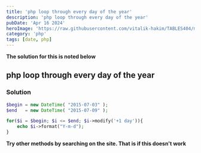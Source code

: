 ```yaml
---
title: 'php loop through every day of the year'
description: 'php loop through every day of the year'
pubDate: 'Apr 16 2024'
heroImage: 'https://raw.githubusercontent.com/vitalik-hakim/TABLES404/main/error_b/php.png'
category: 'php'
tags: [date, php]
---
```


**The solution for this is noted below**

## php loop through every day of the year

### Solution

```php
$begin = new DateTime( "2015-07-03" );
$end   = new DateTime( "2015-07-09" );

for($i = $begin; $i <= $end; $i->modify('+1 day')){
    echo $i->format("Y-m-d");
}
```

**Try other methods by searching on the site. That is if this doesn't work**
